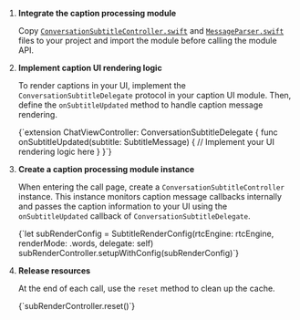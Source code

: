 
1. **Integrate the caption processing module**

    Copy [`ConversationSubtitleController.swift`](https://github.com/AgoraIO-Community/Conversational-AI-Demo/blob/main/iOS/Scenes/ConvoAI/ConvoAI/Classes/Utils/ConversationSubtitleController.swift) and [`MessageParser.swift`](https://github.com/AgoraIO-Community/Conversational-AI-Demo/blob/main/iOS/Scenes/ConvoAI/ConvoAI/Classes/Utils/MessageParser.swift) files to your project and import the module before calling the module API.

1. **Implement caption UI rendering logic**

    To render captions in your UI, implement the `ConversationSubtitleDelegate` protocol in your caption UI module. Then, define the `onSubtitleUpdated` method to handle caption message rendering.

    <CodeBlock language="swift" showLineNumbers>
    {`extension ChatViewController: ConversationSubtitleDelegate {
       func onSubtitleUpdated(subtitle: SubtitleMessage) {
           // Implement your UI rendering logic here
       }
   }`}
    </CodeBlock>

1. **Create a caption processing module instance**

    When entering the call page, create a `ConversationSubtitleController` instance. This instance monitors caption message callbacks internally and passes the caption information to your UI using the `onSubtitleUpdated` callback of `ConversationSubtitleDelegate`.

    <CodeBlock language="swift" showLineNumbers>
    {`let subRenderConfig = SubtitleRenderConfig(rtcEngine: rtcEngine, renderMode: .words, delegate: self)
   subRenderController.setupWithConfig(subRenderConfig)`}
    </CodeBlock>

1. **Release resources**

    At the end of each call, use the `reset` method to clean up the cache.

    <CodeBlock language="swift" showLineNumbers>
    {`subRenderController.reset()`}
    </CodeBlock>
